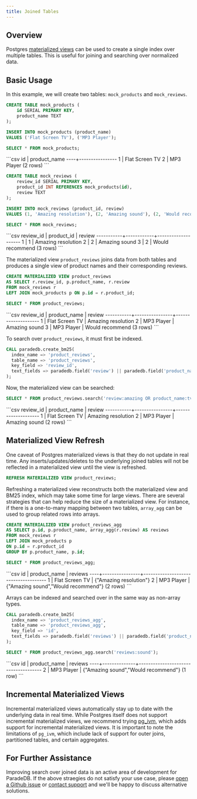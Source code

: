 ```yaml
---
title: Joined Tables
---
```


## Overview

Postgres [materialized views](https://www.postgresql.org/docs/current/rules-materializedviews.html) can be used to create a single index
over multiple tables. This is useful for joining and searching over normalized data.

## Basic Usage

In this example, we will create two tables: `mock_products` and `mock_reviews`.

```sql
CREATE TABLE mock_products (
    id SERIAL PRIMARY KEY,
    product_name TEXT
);

INSERT INTO mock_products (product_name)
VALUES ('Flat Screen TV'), ('MP3 Player');

SELECT * FROM mock_products;
```

<Accordion title="Expected Response">
```csv
 id |  product_name
----+----------------
  1 | Flat Screen TV
  2 | MP3 Player
(2 rows)
```
</Accordion>

```sql
CREATE TABLE mock_reviews (
    review_id SERIAL PRIMARY KEY,
    product_id INT REFERENCES mock_products(id),
    review TEXT
);

INSERT INTO mock_reviews (product_id, review)
VALUES (1, 'Amazing resolution'), (2, 'Amazing sound'), (2, 'Would recommend');

SELECT * FROM mock_reviews;
```

<Accordion title="Expected Response">
```csv
 review_id | product_id |       review
-----------+------------+--------------------
         1 |          1 | Amazing resolution
         2 |          2 | Amazing sound
         3 |          2 | Would recommend
(3 rows)
```
</Accordion>

The materialized view `product_reviews` joins data from both tables and produces a single view of product names and their
corresponding reviews.

```sql
CREATE MATERIALIZED VIEW product_reviews
AS SELECT r.review_id, p.product_name, r.review
FROM mock_reviews r
LEFT JOIN mock_products p ON p.id = r.product_id;

SELECT * FROM product_reviews;
```

<Accordion title="Expected Response">
```csv
 review_id |  product_name  |       review
-----------+----------------+--------------------
         1 | Flat Screen TV | Amazing resolution
         2 | MP3 Player     | Amazing sound
         3 | MP3 Player     | Would recommend
(3 rows)
```
</Accordion>

To search over `product_reviews`, it must first be indexed.

```sql
CALL paradedb.create_bm25(
  index_name => 'product_reviews',
  table_name => 'product_reviews',
  key_field => 'review_id',
  text_fields => paradedb.field('review') || paradedb.field('product_name')
);
```

Now, the materialized view can be searched:

```sql
SELECT * FROM product_reviews.search('review:amazing OR product_name:tv');
```

<Accordion title="Expected Response">
```csv
 review_id |  product_name  |       review
-----------+----------------+--------------------
         1 | Flat Screen TV | Amazing resolution
         2 | MP3 Player     | Amazing sound
(2 rows)
```
</Accordion>

## Materialized View Refresh

One caveat of Postgres materialized views is that they do not update in real time. Any inserts/updates/deletes to the underlying
joined tables will not be reflected in a materialized view until the view is refreshed.

```sql
REFRESH MATERIALIZED VIEW product_reviews;
```

Refreshing a materialized view reconstructs both the materialized view and BM25 index, which may take some time for large views.
There are several strategies that can help reduce the size of a materialized view. For instance, if there is a one-to-many mapping
between two tables, `array_agg` can be used to group related rows into arrays.

```sql
CREATE MATERIALIZED VIEW product_reviews_agg
AS SELECT p.id, p.product_name, array_agg(r.review) AS reviews
FROM mock_reviews r
LEFT JOIN mock_products p
ON p.id = r.product_id
GROUP BY p.product_name, p.id;

SELECT * FROM product_reviews_agg;
```

<Accordion title="Expected Response">
```csv
 id |  product_name  |               reviews
----+----------------+-------------------------------------
  1 | Flat Screen TV | {"Amazing resolution"}
  2 | MP3 Player     | {"Amazing sound","Would recommend"}
(2 rows)
```
</Accordion>

Arrays can be indexed and searched over in the same way as non-array types.

```sql
CALL paradedb.create_bm25(
  index_name => 'product_reviews_agg',
  table_name => 'product_reviews_agg',
  key_field => 'id',
  text_fields => paradedb.field('reviews') || paradedb.field('product_name')
);

SELECT * FROM product_reviews_agg.search('reviews:sound');
```

<Accordion title="Expected Response">
```csv
 id | product_name |               reviews
----+--------------+-------------------------------------
  2 | MP3 Player   | {"Amazing sound","Would recommend"}
(1 row)
```
</Accordion>

## Incremental Materialized Views

Incremental materialized views automatically stay up to date with the underlying data in real time.
While Postgres itself does not support incremental materialized views, we recommend trying [pg_ivm](https://github.com/sraoss/pg_ivm),
which adds support for incremental materialized views. It is important to note the limitations of `pg_ivm`, which include
lack of support for outer joins, partitioned tables, and certain aggregates.

## For Further Assistance

Improving search over joined data is an active area of development for ParadeDB. If the above straegies do not satisfy
your use case, please [open a Github issue](https://github.com/paradedb/paradedb/issues) or [contact support](mailto:support@paradedb.com) and
we'll be happy to discuss alternative solutions.
